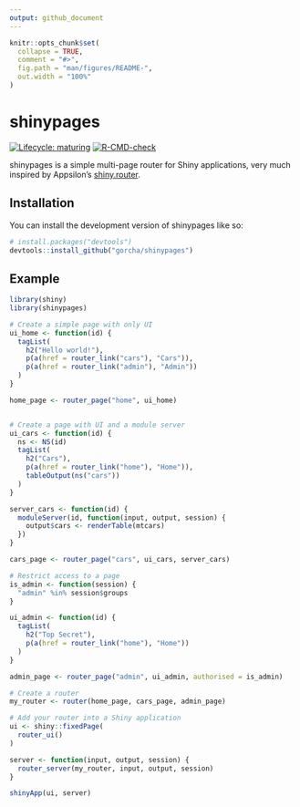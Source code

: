 ```yaml
---
output: github_document
---
```


<!-- README.md is generated from README.Rmd. Please edit that file -->

```r
knitr::opts_chunk$set(
  collapse = TRUE,
  comment = "#>",
  fig.path = "man/figures/README-",
  out.width = "100%"
)
```

# shinypages

<!-- badges: start -->
[![Lifecycle:
maturing](https://img.shields.io/badge/lifecycle-maturing-blue.svg)](https://lifecycle.r-lib.org/articles/stages.html#maturing)
[![R-CMD-check](https://github.com/gorcha/shinypages/actions/workflows/R-CMD-check.yaml/badge.svg)](https://github.com/gorcha/shinypages/actions/workflows/R-CMD-check.yaml)
<!-- badges: end -->

shinypages is a simple multi-page router for Shiny applications, very much
inspired by Appsilon's [shiny.router](https://github.com/Appsilon/shiny.router).

## Installation

You can install the development version of shinypages like so:

``` r
# install.packages("devtools")
devtools::install_github("gorcha/shinypages")
```

## Example

``` r
library(shiny)
library(shinypages)

# Create a simple page with only UI
ui_home <- function(id) {
  tagList(
    h2("Hello world!"),
    p(a(href = router_link("cars"), "Cars")),
    p(a(href = router_link("admin"), "Admin"))
  )
}

home_page <- router_page("home", ui_home)


# Create a page with UI and a module server
ui_cars <- function(id) {
  ns <- NS(id)
  tagList(
    h2("Cars"),
    p(a(href = router_link("home"), "Home")),
    tableOutput(ns("cars"))
  )
}

server_cars <- function(id) {
  moduleServer(id, function(input, output, session) {
    output$cars <- renderTable(mtcars)
  })
}

cars_page <- router_page("cars", ui_cars, server_cars)

# Restrict access to a page
is_admin <- function(session) {
  "admin" %in% session$groups
}

ui_admin <- function(id) {
  tagList(
    h2("Top Secret"),
    p(a(href = router_link("home"), "Home"))
  )
}

admin_page <- router_page("admin", ui_admin, authorised = is_admin)

# Create a router
my_router <- router(home_page, cars_page, admin_page)

# Add your router into a Shiny application
ui <- shiny::fixedPage(
  router_ui()
)

server <- function(input, output, session) {
  router_server(my_router, input, output, session)
}

shinyApp(ui, server)
```
